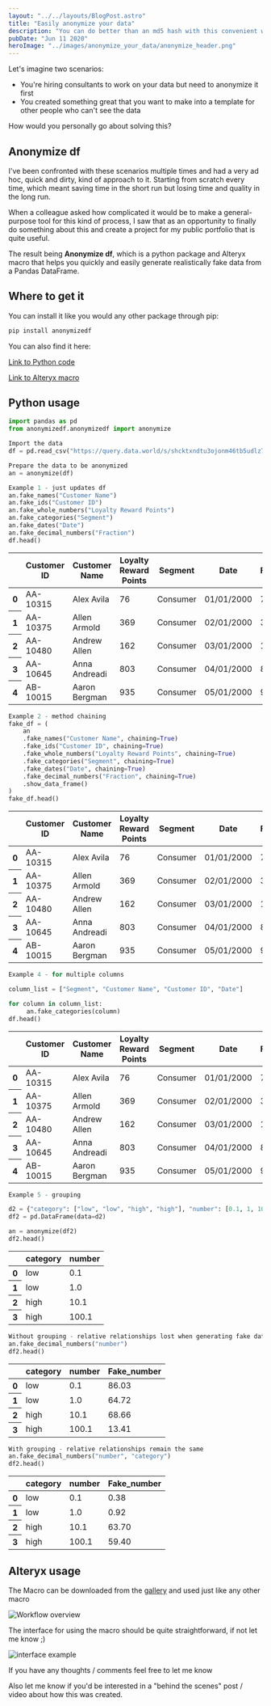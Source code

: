 ```yaml
---
layout: "../../layouts/BlogPost.astro"
title: "Easily anonymize your data"
description: "You can do better than an md5 hash with this convenient way to anonymize your data while keeping analytical relationships"
pubDate: "Jun 11 2020"
heroImage: "../images/anonymize_your_data/anonymize_header.png"
---
```


Let's imagine two scenarios:
- You're hiring consultants to work on your data but need to anonymize it first
- You created something great that you want to make into a template for other people who can't see the data

How would you personally go about solving this?

## Anonymize df

I've been confronted with these scenarios multiple times and had a very ad hoc, quick and dirty, kind of approach to it.
Starting from scratch every time, which meant saving time in the short run but losing time and quality in the long run.

When a colleague asked how complicated it would be to make a general-purpose tool for this kind of process, I saw that as an opportunity to finally do something about this and create a project for my public portfolio that is quite useful.  

The result being **Anonymize df**, which is a python package and Alteryx macro that helps you quickly and easily generate realistically
fake data from a Pandas DataFrame.


## Where to get it

You can install it like you would any other package through pip:

```bash
pip install anonymizedf
```

You can also find it here:

[Link to Python code](https://github.com/AlexFrid/anonymizedf)

[Link to Alteryx macro](https://gallery.alteryx.com/#!app/anonymize-df-macro/5ee240928a933711005b527a)


## Python usage

```python
import pandas as pd
from anonymizedf.anonymizedf import anonymize

Import the data
df = pd.read_csv("https://query.data.world/s/shcktxndtu3ojonm46tb5udlz7sp3e")

Prepare the data to be anonymized
an = anonymize(df)
```

```python
Example 1 - just updates df
an.fake_names("Customer Name")
an.fake_ids("Customer ID")
an.fake_whole_numbers("Loyalty Reward Points")
an.fake_categories("Segment")
an.fake_dates("Date")
an.fake_decimal_numbers("Fraction")
df.head()
```

<table>
  <thead>
    <tr>
      <th></th>
      <th>Customer ID</th>
      <th>Customer Name</th>
      <th>Loyalty Reward Points</th>
      <th>Segment</th>
      <th>Date</th>
      <th>Fraction</th>
      <th>Fake_Customer Name</th>
      <th>Fake_Customer ID</th>
      <th>Fake_Loyalty Reward Points</th>
      <th>Fake_Segment</th>
      <th>Fake_Date</th>
      <th>Fake_Fraction</th>
    </tr>
  </thead>
  <tbody>
    <tr>
      <th>0</th>
      <td>AA-10315</td>
      <td>Alex Avila</td>
      <td>76</td>
      <td>Consumer</td>
      <td>01/01/2000</td>
      <td>7.6</td>
      <td>Anne Briggs</td>
      <td>FYKP18464993584790</td>
      <td>715</td>
      <td>Segment 1</td>
      <td>1988-02-21</td>
      <td>81.70</td>
    </tr>
    <tr>
      <th>1</th>
      <td>AA-10375</td>
      <td>Allen Armold</td>
      <td>369</td>
      <td>Consumer</td>
      <td>02/01/2000</td>
      <td>36.9</td>
      <td>Kathryn Poole-Owens</td>
      <td>KQLT34683822176548</td>
      <td>305</td>
      <td>Segment 1</td>
      <td>2012-01-21</td>
      <td>49.64</td>
    </tr>
    <tr>
      <th>2</th>
      <td>AA-10480</td>
      <td>Andrew Allen</td>
      <td>162</td>
      <td>Consumer</td>
      <td>03/01/2000</td>
      <td>16.2</td>
      <td>Dorothy Knight-Smith</td>
      <td>KEKQ23089097589905</td>
      <td>723</td>
      <td>Segment 1</td>
      <td>2017-12-05</td>
      <td>45.49</td>
    </tr>
    <tr>
      <th>3</th>
      <td>AA-10645</td>
      <td>Anna Andreadi</td>
      <td>803</td>
      <td>Consumer</td>
      <td>04/01/2000</td>
      <td>80.3</td>
      <td>Dr. Dennis Lowe</td>
      <td>JUFR80046496812327</td>
      <td>503</td>
      <td>Segment 1</td>
      <td>1993-08-19</td>
      <td>43.85</td>
    </tr>
    <tr>
      <th>4</th>
      <td>AB-10015</td>
      <td>Aaron Bergman</td>
      <td>935</td>
      <td>Consumer</td>
      <td>05/01/2000</td>
      <td>93.5</td>
      <td>Joan Read</td>
      <td>ZLEK68784141425071</td>
      <td>103</td>
      <td>Segment 1</td>
      <td>2018-10-26</td>
      <td>65.30</td>
    </tr>
  </tbody>
</table>

```python
Example 2 - method chaining
fake_df = (
    an
    .fake_names("Customer Name", chaining=True)
    .fake_ids("Customer ID", chaining=True)
    .fake_whole_numbers("Loyalty Reward Points", chaining=True)
    .fake_categories("Segment", chaining=True)
    .fake_dates("Date", chaining=True)
    .fake_decimal_numbers("Fraction", chaining=True)
    .show_data_frame()
)
fake_df.head()
```

<table>
  <thead>
    <tr>
      <th></th>
      <th>Customer ID</th>
      <th>Customer Name</th>
      <th>Loyalty Reward Points</th>
      <th>Segment</th>
      <th>Date</th>
      <th>Fraction</th>
      <th>Fake_Customer Name</th>
      <th>Fake_Customer ID</th>
      <th>Fake_Loyalty Reward Points</th>
      <th>Fake_Segment</th>
      <th>Fake_Date</th>
      <th>Fake_Fraction</th>
    </tr>
  </thead>
  <tbody>
    <tr>
      <th>0</th>
      <td>AA-10315</td>
      <td>Alex Avila</td>
      <td>76</td>
      <td>Consumer</td>
      <td>01/01/2000</td>
      <td>7.6</td>
      <td>Matthew Elliott</td>
      <td>KQPQ33621304584922</td>
      <td>62</td>
      <td>Segment 1</td>
      <td>2011-05-24</td>
      <td>96.96</td>
    </tr>
    <tr>
      <th>1</th>
      <td>AA-10375</td>
      <td>Allen Armold</td>
      <td>369</td>
      <td>Consumer</td>
      <td>02/01/2000</td>
      <td>36.9</td>
      <td>Lynne Harding</td>
      <td>CLAA15849783691822</td>
      <td>494</td>
      <td>Segment 1</td>
      <td>2000-10-14</td>
      <td>20.78</td>
    </tr>
    <tr>
      <th>2</th>
      <td>AA-10480</td>
      <td>Andrew Allen</td>
      <td>162</td>
      <td>Consumer</td>
      <td>03/01/2000</td>
      <td>16.2</td>
      <td>Dr. Molly Holmes</td>
      <td>VTWU51877283324210</td>
      <td>383</td>
      <td>Segment 1</td>
      <td>1994-01-30</td>
      <td>66.87</td>
    </tr>
    <tr>
      <th>3</th>
      <td>AA-10645</td>
      <td>Anna Andreadi</td>
      <td>803</td>
      <td>Consumer</td>
      <td>04/01/2000</td>
      <td>80.3</td>
      <td>Mr. Frederick Price</td>
      <td>MVFX95041828905565</td>
      <td>82</td>
      <td>Segment 1</td>
      <td>2000-01-11</td>
      <td>25.77</td>
    </tr>
    <tr>
      <th>4</th>
      <td>AB-10015</td>
      <td>Aaron Bergman</td>
      <td>935</td>
      <td>Consumer</td>
      <td>05/01/2000</td>
      <td>93.5</td>
      <td>Dean Davies</td>
      <td>CRXZ11641101775380</td>
      <td>786</td>
      <td>Segment 1</td>
      <td>1996-08-19</td>
      <td>38.32</td>
    </tr>
  </tbody>
</table>

```python
Example 4 - for multiple columns

column_list = ["Segment", "Customer Name", "Customer ID", "Date"]

for column in column_list:
     an.fake_categories(column)
df.head()
```
<table>
  <thead>
    <tr>
      <th></th>
      <th>Customer ID</th>
      <th>Customer Name</th>
      <th>Loyalty Reward Points</th>
      <th>Segment</th>
      <th>Date</th>
      <th>Fraction</th>
      <th>Fake_Customer Name</th>
      <th>Fake_Customer ID</th>
      <th>Fake_Loyalty Reward Points</th>
      <th>Fake_Segment</th>
      <th>Fake_Date</th>
      <th>Fake_Fraction</th>
    </tr>
  </thead>
  <tbody>
    <tr>
      <th>0</th>
      <td>AA-10315</td>
      <td>Alex Avila</td>
      <td>76</td>
      <td>Consumer</td>
      <td>01/01/2000</td>
      <td>7.6</td>
      <td>Customer Name 1</td>
      <td>Customer ID 1</td>
      <td>62</td>
      <td>Segment 1</td>
      <td>Date 1</td>
      <td>96.96</td>
    </tr>
    <tr>
      <th>1</th>
      <td>AA-10375</td>
      <td>Allen Armold</td>
      <td>369</td>
      <td>Consumer</td>
      <td>02/01/2000</td>
      <td>36.9</td>
      <td>Customer Name 2</td>
      <td>Customer ID 2</td>
      <td>494</td>
      <td>Segment 1</td>
      <td>Date 2</td>
      <td>20.78</td>
    </tr>
    <tr>
      <th>2</th>
      <td>AA-10480</td>
      <td>Andrew Allen</td>
      <td>162</td>
      <td>Consumer</td>
      <td>03/01/2000</td>
      <td>16.2</td>
      <td>Customer Name 3</td>
      <td>Customer ID 3</td>
      <td>383</td>
      <td>Segment 1</td>
      <td>Date 3</td>
      <td>66.87</td>
    </tr>
    <tr>
      <th>3</th>
      <td>AA-10645</td>
      <td>Anna Andreadi</td>
      <td>803</td>
      <td>Consumer</td>
      <td>04/01/2000</td>
      <td>80.3</td>
      <td>Customer Name 4</td>
      <td>Customer ID 4</td>
      <td>82</td>
      <td>Segment 1</td>
      <td>Date 4</td>
      <td>25.77</td>
    </tr>
    <tr>
      <th>4</th>
      <td>AB-10015</td>
      <td>Aaron Bergman</td>
      <td>935</td>
      <td>Consumer</td>
      <td>05/01/2000</td>
      <td>93.5</td>
      <td>Customer Name 5</td>
      <td>Customer ID 5</td>
      <td>786</td>
      <td>Segment 1</td>
      <td>Date 5</td>
      <td>38.32</td>
    </tr>
  </tbody>
</table>

```python
Example 5 - grouping

d2 = {"category": ["low", "low", "high", "high"], "number": [0.1, 1, 10.1, 100.1]}
df2 = pd.DataFrame(data=d2)

an = anonymize(df2)
df2.head()
```
<table>
  <thead>
    <tr>
      <th></th>
      <th>category</th>
      <th>number</th>
    </tr>
  </thead>
  <tbody>
    <tr>
      <th>0</th>
      <td>low</td>
      <td>0.1</td>
    </tr>
    <tr>
      <th>1</th>
      <td>low</td>
      <td>1.0</td>
    </tr>
    <tr>
      <th>2</th>
      <td>high</td>
      <td>10.1</td>
    </tr>
    <tr>
      <th>3</th>
      <td>high</td>
      <td>100.1</td>
    </tr>
  </tbody>
</table>

```python
Without grouping - relative relationships lost when generating fake data
an.fake_decimal_numbers("number")
df2.head()
```

<table>
  <thead>
    <tr>
      <th></th>
      <th>category</th>
      <th>number</th>
      <th>Fake_number</th>
    </tr>
  </thead>
  <tbody>
    <tr>
      <th>0</th>
      <td>low</td>
      <td>0.1</td>
      <td>86.03</td>
    </tr>
    <tr>
      <th>1</th>
      <td>low</td>
      <td>1.0</td>
      <td>64.72</td>
    </tr>
    <tr>
      <th>2</th>
      <td>high</td>
      <td>10.1</td>
      <td>68.66</td>
    </tr>
    <tr>
      <th>3</th>
      <td>high</td>
      <td>100.1</td>
      <td>13.41</td>
    </tr>
  </tbody>
</table>

```python
With grouping - relative relationships remain the same
an.fake_decimal_numbers("number", "category")
df2.head()
```

<table>
  <thead>
    <tr>
      <th></th>
      <th>category</th>
      <th>number</th>
      <th>Fake_number</th>
    </tr>
  </thead>
  <tbody>
    <tr>
      <th>0</th>
      <td>low</td>
      <td>0.1</td>
      <td>0.38</td>
    </tr>
    <tr>
      <th>1</th>
      <td>low</td>
      <td>1.0</td>
      <td>0.92</td>
    </tr>
    <tr>
      <th>2</th>
      <td>high</td>
      <td>10.1</td>
      <td>63.70</td>
    </tr>
    <tr>
      <th>3</th>
      <td>high</td>
      <td>100.1</td>
      <td>59.40</td>
    </tr>
  </tbody>
</table>

## Alteryx usage


The Macro can be downloaded from the [gallery](https://gallery.alteryx.com/#!app/anonymize-df-macro/5ee240928a933711005b527a) and used just like any other macro

![Workflow overview](../images/anonymize_your_data/anon_workflow_example.png)


The interface for using the macro should be quite straightforward, if not let me know ;)

![interface example](../images/anonymize_your_data/anon_interface_example.png)


If you have any thoughts / comments feel free to let me know

Also let me know if you'd be interested in a "behind the scenes" post / video about how this was created.
